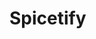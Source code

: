 # Spicetify


<Cards>
  <Card
    title="Can't find .spicetify folder"
    href="spicetify/find-folder"
    className="bg-dark-card rounded-lg flex items-center justify-center text-center text-[#253540] border-2 border-ntts-blue-light w-[260px] h-[60px] transition-all duration-200 ease-in-out hover:border-ntts-blue-hover hover:scale-[1.02] hover:shadow-lg hover:shadow-ntts-blue/10"
  ></Card>
  <Card    
    title="Getting 'prefs_path' error"
    href="spicetify/prefs_path-error"
    className="bg-dark-card rounded-lg flex items-center justify-center text-center text-[#253540] border-2 border-ntts-blue-light w-[260px] h-[60px] transition-all duration-200 ease-in-out hover:border-ntts-blue-hover hover:scale-[1.02] hover:shadow-lg hover:shadow-ntts-blue/10"
  ></Card>
</Cards>
